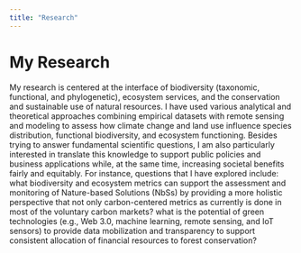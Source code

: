 ```yaml
---
title: "Research"
---
```


# My Research


My research is centered at the interface of biodiversity (taxonomic, functional, and phylogenetic), ecosystem services, and the conservation and sustainable use of natural resources. I have used various analytical and theoretical approaches combining empirical datasets with remote sensing and modeling to assess how climate change and land use influence species distribution, functional biodiversity, and ecosystem functioning. Besides trying to answer fundamental scientific questions, I am also particularly interested in translate this knowledge to support public policies and business applications while, at the same time, increasing societal benefits fairly and equitably. For instance, questions that I have explored include: what biodiversity and ecosystem metrics can support the assessment and monitoring of Nature-based Solutions (NbSs) by providing a more holistic perspective that not only carbon-centered metrics as currently is done in most of the voluntary carbon markets? what is the potential of green technologies (e.g., Web 3.0, machine learning, remote sensing, and IoT sensors) to provide data mobilization and transparency to support consistent allocation of financial resources to forest conservation?  

